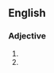 ==English==

===Adjective===
{{infl|en|adjective}}

# {{misspelling of|artful}}
# {{archaic spelling of|artful}}
